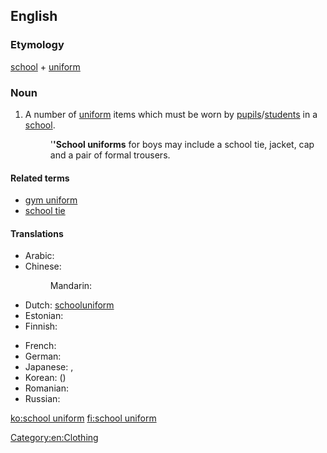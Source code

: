 ==English==

===Etymology===
[[school]] + [[uniform]]
{{wikipedia}}

===Noun===
{{en-noun}}

# A number of [[uniform]] items which must be worn by [[pupil]]s/[[student]]s in a [[school]].
#: '''''School uniforms''' for boys may include a school tie, jacket, cap and a pair of formal trousers.

====Related terms====
* [[gym uniform]]
* [[school tie]]

====Translations====
{{trans-top|uniform items to be worn by students in a school}}
* Arabic: {{t|ar|زي مدرسي|m|tr=zii madrasiy}}
* Chinese:
*: Mandarin: {{t-|cmn|校服|tr=xiàofú|sc=Hani}}
* Dutch: [[schooluniform]] {{n}}
* Estonian: {{t-|et|koolivorm}}
* Finnish: {{t+|fi|koulupuku}}
{{trans-mid}}
* French: {{t|fr|uniforme scolaire|f}}
* German: {{t|de|Schuluniform|f}}
* Japanese: {{t|ja|学生服|tr=がくせいふく, gakusei-fuku}}, {{t|ja|制服|tr=せいふく, seifuku}}
* Korean: {{t+|ko|교복|tr=gyobok|sc=Hang}} ({{t-|ko|校服|sc=Hani}})
* Romanian: {{t|ro|uniformă școlară|f}}
* Russian: {{t|ru|школьная форма|f|tr=škól'naja fórma}}
{{trans-bottom}}

[[Category:en:Clothing]]

[[ko:school uniform]]
[[fi:school uniform]]
